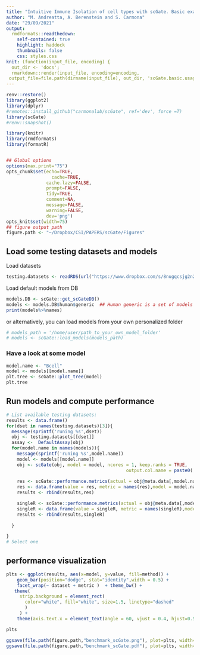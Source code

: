 ```yaml
---
title: "Intuitive Immune Isolation of cell types with scGate. Basic examples"
author: "M. Andreatta, A. Berenstein and S. Carmona"
date: "29/09/2021"
output:
  rmdformats::readthedown:
    self-contained: true
    highlight: haddock
    thumbnails: false
    css: styles.css
knit: (function(input_file, encoding) {
  out_dir <- 'docs';
  rmarkdown::render(input_file, encoding=encoding,
 output_file=file.path(dirname(input_file), out_dir, 'scGate.basic.usage.html'))})
---
```



```r
renv::restore()
library(ggplot2)
library(dplyr)
#remotes::install_github("carmonalab/scGate", ref='dev', force =T)
library(scGate)
#renv::snapshot()
```


```r
library(knitr)
library(rmdformats)
library(formatR)


## Global options
options(max.print="75")
opts_chunk$set(echo=TRUE,
	             cache=TRUE,
               cache.lazy=FALSE,
               prompt=FALSE,
               tidy=TRUE,
               comment=NA,
               message=FALSE,
               warning=FALSE,
               dev='png')
opts_knit$set(width=75)
## figure output path 
figure.path <- "~/Dropbox/CSI/PAPERS/scGate/Figures"

```

## Load some testing datasets and models

Load datasets
```r
testing.datasets <- readRDS(url("https://www.dropbox.com/s/8nugqcsjg2n26ba/testing.datasets.rds?dl=1"))
```

Load default models from DB
```r
models.DB <- scGate::get_scGateDB()
models <- models.DB$human$generic  ## Human generic is a set of models trained for general purposes
print(models%>%names)

```

or alternatively, you can load models from your own personalized folder
```r
# models_path = '/home/user/path_to_your_own_model_folder'
# models <- scGate::load_models(models_path) 
```

### Have a look at some model
```r
model.name <- "Bcell"
model <- models[[model.name]]
plt.tree <- scGate::plot_tree(model)
plt.tree
```

## Run models and compute performance
```r
# List available testing datasets:
results <- data.frame()
for(dset in names(testing.datasets)[3]){
  message(sprintf('runing %s',dset))
  obj <- testing.datasets[[dset]]
  assay <-  DefaultAssay(obj)
  for(model.name in names(models)){
    message(sprintf('runing %s',model.name))
    model <- models[[model.name]]
    obj <- scGate(obj, model = model, ncores = 1, keep.ranks = TRUE,
                                             output.col.name = paste0('is.pure.',model.name), assay = assay)
    
    res <- scGate::performance.metrics(actual = obj@meta.data[,model.name], pred = obj@meta.data[,paste0("is.pure.",model.name)] == "Pure")
    res <- data.frame(value = res, metric = names(res),model = model.name,dataset = dset,method = "scGate")
    results <- rbind(results,res)

    singleR <- scGate::performance.metrics(actual = obj@meta.data[,model.name], pred = obj@meta.data[,paste0("SingleR_",model.name)] == 1)
    singleR <- data.frame(value = singleR, metric = names(singleR),model = model.name,dataset = dset,method = 'SingleR')
    results <- rbind(results,singleR)
    
  }

}
# Select one
```


## performance visualization

```r
plts <- ggplot(results, aes(x=model, y=value, fill=method)) + 
    geom_bar(position="dodge", stat="identity",width = 0.5) +
    facet_wrap(~ dataset + metric )  + theme_bw() +
   theme(
     strip.background = element_rect(
       color="white", fill="white", size=1.5, linetype="dashed"
       )
     ) + 
    theme(axis.text.x = element_text(angle = 60, vjust = 0.4, hjust=0.5)) 

plts
```


```r
ggsave(file.path(figure.path,"benchmark_scGate.png"), plot=plts, width=14, height=14)
ggsave(file.path(figure.path,"benchmark_scGate.pdf"), plot=plts, width=14, height=14)

```